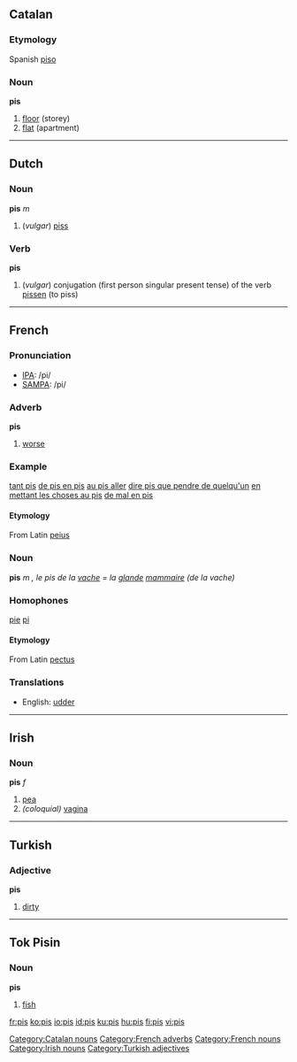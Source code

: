 ==Catalan==
===Etymology===
Spanish [[piso]]
===Noun===
'''pis'''

# [[floor]] (storey)
# [[flat]] (apartment)

[[Category:Catalan nouns]]

----

==Dutch==
===Noun===
'''pis''' ''m''
#(''vulgar'') [[piss]]
===Verb===
'''pis'''
#(''vulgar'') conjugation (first person singular present tense) of the verb [[pissen]] (to piss)

----

==French==

===Pronunciation===
*[[w:IPA|IPA]]: /pi/
*[[w:SAMPA|SAMPA]]: /pi/

===Adverb===
'''pis'''

# [[worse]]

===Example===
[[tant pis]]
[[de pis en pis]]
[[au pis aller]]
[[dire pis que pendre de quelqu'un]]
[[en mettant les choses au pis]]
[[de mal en pis]]

====Etymology====
From Latin [[peius]]

===Noun===
'''pis''' ''m'' '', le pis de la [[vache]] = la [[glande]] [[mammaire]] (de la vache)''
===Homophones===
[[pie]] [[pi]]
====Etymology====
From Latin [[pectus]]

===Translations===
*English: [[udder]]

[[Category:French adverbs]]
[[Category:French nouns]]

----

==Irish==
===Noun===
'''pis''' ''f''

# [[pea]]
# ''(coloquial)'' [[vagina]]

[[Category:Irish nouns]]

----

==Turkish==
===Adjective===
'''pis'''

#[[dirty]]

[[Category:Turkish adjectives]]

----

==Tok Pisin==

===Noun===
'''pis'''

# [[fish]]

[[fr:pis]]
[[ko:pis]]
[[io:pis]]
[[id:pis]]
[[ku:pis]]
[[hu:pis]]
[[fi:pis]]
[[vi:pis]]